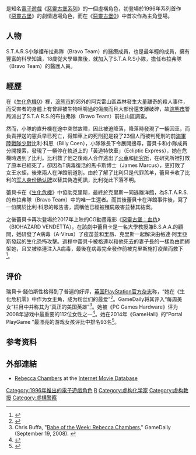 {{noteTA 
|G1 = Games
|G2 = ResidentEvil 
}}
{{Infobox character
| name       = 蕾貝卡·錢柏斯
| image      = [[Image:Rebecca_Chambers.png|200px]]
| caption    = 蕾貝卡在《生化危機0》中的人物造型
| series     = [[生化危機系列|生化危機系列]]
| first  = 《[[生化危机_(1996年游戏)|生化危机]]》（1996）
| voice ={{ubl
|'''日语：'''
|[[小清水亞美|小清水亞美]]（生化危機重製版、生化危機0重製版、血仇）
|'''英语：'''
|Lynn Harris（生化危機）<br /> Riva Di Paola（生化危機0）<br />Hope Levy（生化危機重製版以後）
}} 
| age          = 18（[[生化危機0|生化危機0]]）<br />35（[[惡靈古堡：血仇|惡靈古堡：血仇]]）
| height       = 161cm
| weight       = 42.1kg
| bloodtype    = AB
| nationality  = 美國
| affiliations = S.T.A.R.S B小隊隊員（[[生化危機0|生化危機0]]）（[[生化危機|生化危機]]）<br />大學教授兼BSAA顧問（[[惡靈古堡：血仇|惡靈古堡：血仇]]）
}}
{{Vgname2|蕾貝卡·錢柏斯|en=Rebecca Chambers|ja=レベッカ・チェンバース}}是知名[[電子遊戲|電子遊戲]]《[[惡靈古堡系列|惡靈古堡系列]]》的一個虛構角色，初登場於1996年系列首作《[[生化危机_(1996年游戏)|惡靈古堡]]》的劇情過場角色，而在《[[惡靈古堡0|惡靈古堡0]]》中首次作為主角登場。

== 人物 ==
S.T.A.R.S小隊裡布拉弗隊（Bravo Team）的醫療成員，也是最年輕的成員，擁有豐富的科學知識，18歲從大學畢業後，就加入了S.T.A.R.S小隊，擔任布拉弗隊（Bravo Team）的醫護人員。

== 經歷 ==
在《[[生化危機0|生化危機0]]》裡，[[浣熊市|浣熊市]]的郊外的阿克雷山區森林發生大量離奇的殺人事件，而受害者的身體上有曾經被生物咀嚼過的傷痕而且大部份還支離破碎，故[[浣熊市|浣熊市]]警局派出了S.T.A.R.S.的布拉弗隊（Bravo Team）前往山區調查。

然而，小隊的直升機在途中突然故障，因此被迫降落，降落時發現了一輛囚車，而負責押送的憲兵早已死亡，得知車上的死刑犯是殺了23個人而被判死刑的前[[海軍陸戰隊|海軍陸戰隊]][[少尉|少尉]]比利·科恩（Billy Coen），小隊隊長下令展開搜尋，蕾貝卡和小隊成員分開搜索，發現了一輛停在軌道上的「黃道特快車」（Ecliptic Express），她在危機時遇到了比利。比利救了他之後兩人合作逃出了[[火車|火車]]和[[研究所|研究所]]，在研究所裡打敗了原本已經死了，卻因為T病毒復活的馬卡斯博士（James Marcus），更打敗了女王水蛭，後來兩人在洋館前道別。由於了解了比利只是代罪羔羊，蕾貝卡收了比利的[[军人身份确认牌|军人身份确认牌]]以替其偽造死訊，比利從此下落不明。

蕾貝卡在《[[生化危機|生化危機]]》中協助克里斯，最終於克里斯一同逃離洋館，為S.T.A.R.S.的布拉弗隊（Bravo Team）中的唯一生還者。而其後蕾貝卡在洋館事件後，寫了一份關於比利·科恩的報告書，謊稱他已經被殭屍殺害並替其結案。

之後蕾貝卡再次登場於2017年上映的CG動畫電影《[[惡靈古堡：血仇|惡靈古堡：血仇]]》（BIOHAZARD VENDETTA）。在該劇中蕾貝卡是一名大學教授兼B.S.A.A.的顧問，她研發了A病毒（A-Virus）了疫苗並和里昂、克里斯一起解決由格連·阿里亞斯發起的生化恐怖攻擊。過程中蕾貝卡被格連以和他死去的妻子長的一樣為由而綁架她，且又被格連注入A病毒，最後在病毒完全發作前被克里斯施打疫苗而救下<ref>{{cite web|url=http://natalie.mu/eiga/news/181194|script-title=ja:フルCG映画「バイオハザード」新作タイトル決定、伊バイクメーカーとのコラボも|language=ja|access-date=2016-03-30|archive-date=2020-07-06|archive-url=https://web.archive.org/web/20200706024052/https://natalie.mu/eiga/news/181194|dead-url=no}}</ref>。

== 评价 ==
瑞貝卡·錢伯斯性格得到了普遍的好评，[[PlayStation官方杂志－英国|英国PlayStation官方杂志]]称，“她在《生化危机零》中作为女主角，成为粉丝们的最爱”<ref>{{cite web |url=http://www.officialplaystationmagazine.co.uk/2012/02/01/resident-evil-6-characters-who-can-and-who-cant-come-back/ |title=Resident Evil 6 characters: who can, and who can't come back? | PS3 Features |publisher=Official PlayStation Magazine |access-date=2013-07-24 |archive-url=https://web.archive.org/web/20131112130447/http://www.officialplaystationmagazine.co.uk/2012/02/01/resident-evil-6-characters-who-can-and-who-cant-come-back/ |archive-date=2013-11-12 |url-status=dead }}</ref>。GameDaily将其评入“每周美女”栏目中并称其为“真正的美国英雄”<ref>Chris Buffa, "[http://www.gamedaily.com/articles/galleries/babe-of-the-week-rebecca-chambers/ Babe of the Week: Rebecca Chambers]," GameDaily (September 19, 2008).  {{webarchive |url=https://web.archive.org/web/20090525070527/http://www.gamedaily.com/articles/galleries/babe-of-the-week-rebecca-chambers/ |date=May 25, 2009 }}</ref>。她被《PC Games Hardware》评为2008年游戏中最重要的112位女性之一<ref>{{Cite web |title=PCGH history: The most important female characters in games |url=http://www.pcgameshardware.com/&menu=browser&image_id=754276&article_id=626856&page=4&show=original |author=Thilo Bayer |date=2008-01-01 |publisher=PC Games Hardware}}</ref>。她在2014年《GameHall》的“Portal PlayGame ”最漂亮的游戏女孩评比中排名93名<ref>{{cite web|url=http://portalplaygame.com/top-100-as-personagens-mais-gatas-dos-games/ |title=TOP 100 – As Personagens mais gatas dos games | Portal Play Game |date=2015-01-23 |access-date=2015-07-01 |url-status=dead |archive-url=https://web.archive.org/web/20150123234148/http://portalplaygame.com/top-100-as-personagens-mais-gatas-dos-games/ |archive-date=January 23, 2015 }}</ref>。

==参考资料==
{{Reflist}}

== 外部連結 ==
*[http://www.imdb.com/character/ch0001181/ Rebecca Chambers] {{Wayback|url=http://www.imdb.com/character/ch0001181/ |date=20170731095633 }} at the [[Internet_Movie_Database|Internet Movie Database]]

{{生化危機系列}}
[[Category:1996年推出的電子遊戲角色|Category:1996年推出的電子遊戲角色]]
[[Category:生化危机系列角色|R]]
[[Category:虚构化学家|Category:虚构化学家]]
[[Category:虚构教授|Category:虚构教授]]
[[Category:虛構警察|Category:虛構警察]]